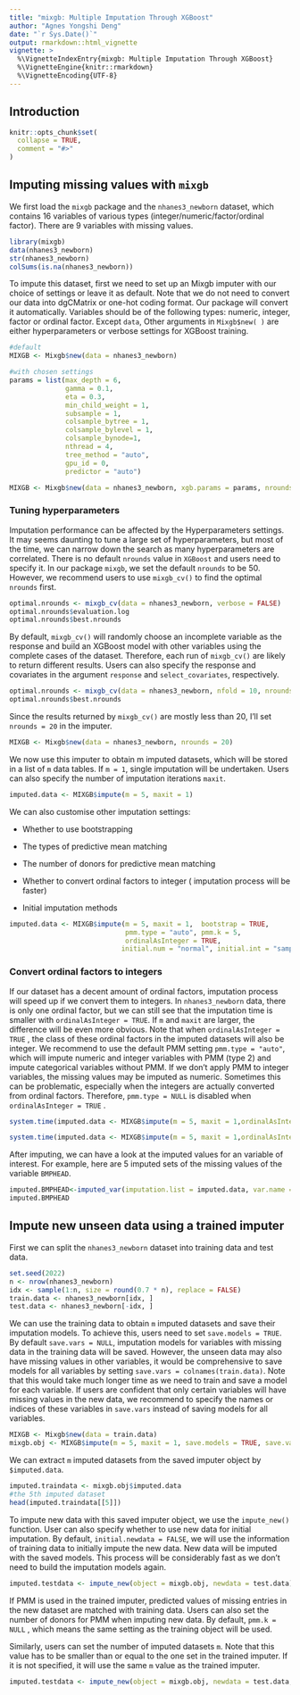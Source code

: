 ```yaml
---
title: "mixgb: Multiple Imputation Through XGBoost"
author: "Agnes Yongshi Deng"
date: "`r Sys.Date()`"
output: rmarkdown::html_vignette
vignette: >
  %\VignetteIndexEntry{mixgb: Multiple Imputation Through XGBoost}
  %\VignetteEngine{knitr::rmarkdown}
  %\VignetteEncoding{UTF-8}
---
```


## Introduction

```r
knitr::opts_chunk$set(
  collapse = TRUE,
  comment = "#>"
)
```

## Imputing missing values with `mixgb`

We first load the `mixgb` package and the `nhanes3_newborn` dataset, which contains 16 variables of various types (integer/numeric/factor/ordinal factor). There are 9 variables with missing values.

```r
library(mixgb)
data(nhanes3_newborn)
str(nhanes3_newborn)
colSums(is.na(nhanes3_newborn))
```

To impute this dataset, first we need to set up an Mixgb imputer with our choice of settings or leave it as default. Note that we do not need to convert our data into dgCMatrix or one-hot coding format. Our package will convert it automatically. Variables should be of the following types: numeric, integer, factor or ordinal factor. Except `data`, Other arguments in `Mixgb$new( )` are either hyperparameters or verbose settings for XGBoost training.

```r
#default
MIXGB <- Mixgb$new(data = nhanes3_newborn)

#with chosen settings
params = list(max_depth = 6, 
              gamma = 0.1, 
              eta = 0.3, 
              min_child_weight = 1, 
              subsample = 1, 
              colsample_bytree = 1, 
              colsample_bylevel = 1, 
              colsample_bynode=1, 
              nthread = 4, 
              tree_method = "auto", 
              gpu_id = 0, 
              predictor = "auto")

MIXGB <- Mixgb$new(data = nhanes3_newborn, xgb.params = params, nrounds = 100, early_stopping_rounds = 1, print_every_n = 1, verbose = 0)
```

### Tuning hyperparameters

Imputation performance can be affected by the Hyperparameters settings. It may seems daunting to tune a large set of hyperparameters, but most of the time, we can narrow down the search as many hyperparameters are correlated. There is no default `nrounds` value in `XGBoost` and users need to specify it. In our package `mixgb`, we set the default `nrounds` to be 50. However, we recommend users to use `mixgb_cv()` to find the optimal `nrounds` first.

```r
optimal.nrounds <- mixgb_cv(data = nhanes3_newborn, verbose = FALSE)
optimal.nrounds$evaluation.log
optimal.nrounds$best.nrounds
```

By default, `mixgb_cv()` will randomly choose an incomplete variable as the response and build an XGBoost model with other variables using the complete cases of the dataset. Therefore, each run of `mixgb_cv()` are likely to return different results. Users can also specify the response and covariates in the argument `response` and `select_covariates`, respectively.

```r
optimal.nrounds <- mixgb_cv(data = nhanes3_newborn, nfold = 10, nrounds = 100, early_stopping_rounds = 1, response = "BMPHEAD", select_covariates = c("HSHSIZER","HSAGEIR", "HSSEX", "DMARETHN", "BMPRECUM", "BMPSB1", "BMPSB2", "BMPTR1", "BMPTR2"  , "BMPWT", "DMPPIR", "HFF1", "HYD1"),verbose = FALSE)
optimal.nrounds$best.nrounds
```

Since the results returned by `mixgb_cv()` are mostly less than 20, I'll set `nrounds = 20` in the imputer.

```r
MIXGB <- Mixgb$new(data = nhanes3_newborn, nrounds = 20)
```

We now use this imputer to obtain m imputed datasets, which will be stored in a list of `m` data tables. If `m = 1`, single imputation will be undertaken. Users can also specify the number of imputation iterations `maxit`.

```r
imputed.data <- MIXGB$impute(m = 5, maxit = 1)
```

We can also customise other imputation settings:

-   Whether to use bootstrapping

-   The types of predictive mean matching

-   The number of donors for predictive mean matching

-   Whether to convert ordinal factors to integer ( imputation process will be faster)

-   Initial imputation methods

```r
imputed.data <- MIXGB$impute(m = 5, maxit = 1,  bootstrap = TRUE,
                             pmm.type = "auto", pmm.k = 5, 
                             ordinalAsInteger = TRUE,
                            initial.num = "normal", initial.int = "sample", initial.fac = "mode")

```

### Convert ordinal factors to integers

If our dataset has a decent amount of ordinal factors, imputation process will speed up if we convert them to integers. In `nhanes3_newborn` data, there is only one ordinal factor, but we can still see that the imputation time is smaller with `ordinalAsInteger = TRUE`. If `m` and `maxit` are larger, the difference will be even more obvious. Note that when `ordinalAsInteger = TRUE` , the class of these ordinal factors in the imputed datasets will also be integer. We recommend to use the default PMM setting `pmm.type = "auto"`, which will impute numeric and integer variables with PMM (type 2) and impute categorical variables without PMM. If we don't apply PMM to integer variables, the missing values may be imputed as numeric. Sometimes this can be problematic, especially when the integers are actually converted from ordinal factors. Therefore, `pmm.type = NULL` is disabled when `ordinalAsInteger = TRUE` .

```r
system.time(imputed.data <- MIXGB$impute(m = 5, maxit = 1,ordinalAsInteger = FALSE))

system.time(imputed.data <- MIXGB$impute(m = 5, maxit = 1,ordinalAsInteger = TRUE))

```

After imputing, we can have a look at the imputed values for an variable of interest. For example, here are 5 imputed sets of the missing values of the variable `BMPHEAD`.

```r
imputed.BMPHEAD<-imputed_var(imputation.list = imputed.data, var.name = "BMPHEAD", original.data = nhanes3_newborn)
imputed.BMPHEAD
```

## Impute new unseen data using a trained imputer
First we can split the `nhanes3_newborn` dataset into training data and test data.
```r
set.seed(2022)
n <- nrow(nhanes3_newborn)
idx <- sample(1:n, size = round(0.7 * n), replace = FALSE)
train.data <- nhanes3_newborn[idx, ]
test.data <- nhanes3_newborn[-idx, ]
```

We can use the training data to obtain `m` imputed datasets and save their imputation models. To achieve this, users need to set `save.models = TRUE`. By default `save.vars = NULL`, imputation models for variables with missing data in the training data will be saved. However, the unseen data may also have missing values in other variables, it would be comprehensive to save models for all variables by setting `save.vars = colnames(train.data)`. Note that this would take much longer time as we need to train and save a model for each variable. If users are confident that only certain variables will have missing values in the new data, we recommend to specify the names or indices of these variables in `save.vars` instead of saving models for all variables.

```r
MIXGB <- Mixgb$new(data = train.data)
mixgb.obj <- MIXGB$impute(m = 5, maxit = 1, save.models = TRUE, save.vars = NULL)
```

We can extract `m` imputed datasets from the saved imputer object by `$imputed.data`.

```r
imputed.traindata <- mixgb.obj$imputed.data
#the 5th imputed dataset
head(imputed.traindata[[5]])
```

To impute new data with this saved imputer object, we use the `impute_new()` function. User can also specify whether to use new data for initial imputation. By default, `initial.newdata = FALSE`, we will use the information of training data to initially impute the new data. New data will be imputed with the saved models. This process will be considerably fast as we don't need to build the imputation models again.

```r
imputed.testdata <- impute_new(object = mixgb.obj, newdata = test.data) 

```

If PMM is used in the trained imputer, predicted values of missing entries in the new dataset are matched with training data. Users can also set the number of donors for PMM when imputing new data. By default, `pmm.k = NULL` , which means the same setting as the training object will be used.

Similarly, users can set the number of imputed datasets `m`. Note that this value has to be smaller than or equal to the one set in the trained imputer. If it is not specified, it will use the same `m` value as the trained imputer.

```r
imputed.testdata <- impute_new(object = mixgb.obj, newdata = test.data, initial.newdata = FALSE, pmm.k = 3, m = 4)
```
